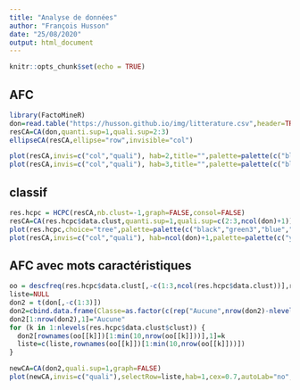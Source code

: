 ```yaml
---
title: "Analyse de données"
author: "François Husson"
date: "25/08/2020"
output: html_document
---
```


```r
knitr::opts_chunk$set(echo = TRUE)
```



## AFC

```r
library(FactoMineR)
don=read.table("https://husson.github.io/img/litterature.csv",header=TRUE,row.names=1,sep=";",check.names=FALSE,quote="\"")
resCA=CA(don,quanti.sup=1,quali.sup=2:3)
ellipseCA(resCA,ellipse="row",invisible="col")

plot(resCA,invis=c("col","quali"), hab=2,title="",palette=palette(c("black","green3","blue","darkred","orange")))
plot(resCA,invis=c("col","quali"), hab=3,title="",palette=palette(c("black","darkred","orange","lightblue","blue","green3","magenta")))
```

## classif
```r
res.hcpc = HCPC(resCA,nb.clust=-1,graph=FALSE,consol=FALSE)
resCA=CA(res.hcpc$data.clust,quanti.sup=1,quali.sup=c(2:3,ncol(don)+1))
plot(res.hcpc,choice="tree",palette=palette(c("black","green3","blue","darkred","orange","red","grey","magenta")))
plot(resCA,invis=c("col","quali"), hab=ncol(don)+1,palette=palette(c("yellow","black","green3","blue","darkred","orange","red","grey","magenta")))
```

## AFC avec mots caractéristiques
```r
oo = descfreq(res.hcpc$data.clust[,-c(1:3,ncol(res.hcpc$data.clust))],res.hcpc$data.clust$clust,proba=0.15)
liste=NULL
don2 = t(don[,-c(1:3)])
don2=cbind.data.frame(Classe=as.factor(c(rep("Aucune",nrow(don2)-nlevels(res.hcpc$data.clust$clust)),levels(res.hcpc$data.clust$clust))),don2)
don2[1:nrow(don2),1]="Aucune"
for (k in 1:nlevels(res.hcpc$data.clust$clust)) {
  don2[rownames(oo[[k]])[1:min(10,nrow(oo[[k]]))],1]=k
  liste=c(liste,rownames(oo[[k]])[1:min(10,nrow(oo[[k]]))])
}

newCA=CA(don2,quali.sup=1,graph=FALSE)
plot(newCA,invis=c("quali"),selectRow=liste,hab=1,cex=0.7,autoLab="no",unselect=1,title="",palette=palette(c("darkred","red","orange","green3","grey","black","blue","magenta","transparent")))
```
